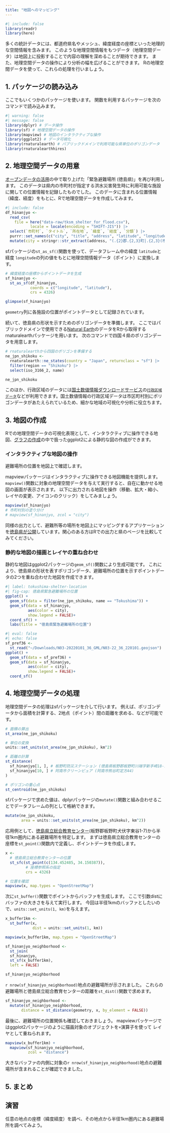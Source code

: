 ```yaml
---
title: "地図へのマッピング"
---
```


```r
#| include: false
library(readr)
library(here)
```

多くの統計データには、都道府県名やメッシュ、緯度経度の座標といった地理的な空間情報を含みます。
このような地理空間情報をもつデータ（地理空間データ）は地図上に投影することで内容の理解を深めることが期待できます。
また、地理空間データの操作により分析の幅を広げることができます。
Rの地理空間データを使って、これらの処理を行いましょう。

## 1. パッケージの読み込み

ここでもいくつかのパッケージを使います。
関数を利用するパッケージを次のコマンドで読み込みます。

```r
#| warning: false
#| message: false
library(dplyr) # データ操作
library(sf) # 地理空間データの操作
library(mapview) # 地図のインタラクティブな操作
library(ggplot2) # データ可視化
library(rnaturalearth) # パブリックドメインで利用可能な県単位のポリゴンデータ
library(rnaturalearthhires)
```

## 2. 地理空間データの用意

[オープンデータの活用](shelter.html)の中で取り上げた「緊急避難場所 (徳島県)」を再び利用します。
このデータは県内の市町村が指定する洪水災害発生時に利用可能な施設に関しての位置情報を記録したものでした。
このデータに含まれる位置情報（緯度、経度）をもとに、Rで地理空間データを作成してみます。

```r
#| include: false
df_hinanjyo <- 
  read_csv(
    file = here("data-raw/tksm_shelter_for_flood.csv"),
           locale = locale(encoding = "SHIFT-JIS")) |> 
  select(`市町村`, `タイトル`, `所在地`, `緯度`, `経度`, `分類`) |> 
  purrr::set_names(c("city", "title", "address", "latitude", "longitude", "type")) |> 
  mutate(city = stringr::str_extract(address, "(.{2}郡.{2,3}町|.{2,3}(市|町|村))"))
```

sfパッケージの`st_as_sf()`関数を使って、データフレーム中の緯度 `latitude`と経度 `longitude`の列の値をもとに地理空間情報データ（ポイント）に変換します。

```r
# 緯度経度の座標からポイントデータを生成
sf_hinanjyo <- 
  st_as_sf(df_hinanjyo,
           coords = c("longitude", "latitude"),
           crs = 4326)

glimpse(sf_hinanjyo)
```

`geometry`列に各施設の位置がポイントデータとして記録されています。

続いて、徳島県の形状を示すためのポリゴンデータを準備します。
ここではパブリックドメインで使用できる[Natural Earth](https://www.naturalearthdata.com)のデータをRから取得するrnaturalearthパッケージを用います。
次のコマンドで四国４県のポリゴンデータを用意します。

```r
# rnaturalearthから四国のポリゴンを準備する
ne_jpn_shikoku <- 
  rnaturalearth::ne_states(country = "Japan", returnclass = "sf") |> 
  filter(region == "Shikoku") |> 
  select(iso_3166_2, name)

ne_jpn_shikoku
```

このほか、行政区域のデータには[国土数値情報ダウンロードサービス](https://nlftp.mlit.go.jp/ksj/)の[`行政区域データ`](https://nlftp.mlit.go.jp/ksj/gml/datalist/KsjTmplt-N03-v3_1.html)などが利用できます。国土数値情報の行政区域データは市区町村別にポリゴンデータがあたえられているため、細かな地域の可視化や分析に役立ちます。

## 3. 地図の作成

Rでの地理空間データの可視化表現として、インタラクティブに操作できる地図、[グラフの作成](plot.html)の中で扱ったggplot2による静的な図の作成ができます。

### インタラクティブな地図の操作

避難場所の位置を地図上で確認します。

mapviewパッケージはインタラクティブに操作できる地図機能を提供します。
`mapview()`関数に対象の地理空間データを与えて実行すると、自在に動かせる地図の画面が表示されます。
以下に出力される地図を操作（移動、拡大・縮小、レイヤの変更、アイコンのクリック）をしてみましょう。

```r
mapview(sf_hinanjyo)
# 市町村別の塗り分け
# mapview(sf_hinanjyo, zcol = "city")
```

同様の出力として、避難所等の場所を地図上にマッピングするアプリケーションを[徳島県が公開](https://maps.pref.tokushima.lg.jp/hinansyotou/)しています。関心のある方はRでの出力と県のページを比較してみてください。


### 静的な地図の描画とレイヤの重ね合わせ

静的な地図はggplot2パッケージの`geom_sf()`関数により生成可能です。
これにより、徳島県の形状を表すポリゴンデータ、避難場所の位置を示すポイントデータの2つを重ね合わせた地図を作成できます。

```r
#| label: tokushima-shelter-location
#| fig-cap: 徳島県緊急避難場所の位置
ggplot() +
  geom_sf(data = filter(ne_jpn_shikoku, name == "Tokushima")) +
  geom_sf(data = sf_hinanjyo,
          aes(color = city),
          show.legend = FALSE)+
  coord_sf() +
  labs(title = "徳島県緊急避難場所の位置")
```

```r
#| eval: false
#| echo: false
sf_pref36 <- 
  st_read("~/Downloads/N03-20220101_36_GML/N03-22_36_220101.geojson")
ggplot() +
  geom_sf(data = sf_pref36) +
  geom_sf(data = sf_hinanjyo,
          aes(color = city),
          show.legend = FALSE)+
  coord_sf()
```

## 4. 地理空間データの処理

地理空間データの処理はsfパッケージを介して行います。
例えば、ポリゴンデータから面積を計算する、2地点（ポイント）間の距離を求める、などが可能です。

```r
# 面積の算出
st_area(ne_jpn_shikoku)

# 単位の変換
units::set_units(st_area(ne_jpn_shikoku), km^2)
```
```r
# 距離の計算
st_distance(
  sf_hinanjyo[1, ], # 板野町防災ステーション (徳島県板野郡板野町川端字新手崎18-1)
  sf_hinanjyo[10, ] # 阿南市クリーンピュア (阿南市熊谷町定方44)
)
```

```r
# ポリゴンの重心点
st_centroid(ne_jpn_shikoku)
```

sfパッケージで求めた値は、dplyrパッケージの`mutate()`関数と組み合わせることでデータフレームの列として格納できます。

```r
mutate(ne_jpn_shikoku,
       area = units::set_units(st_area(ne_jpn_shikoku), km^2))
```

応用例として、[徳島県立総合教育センター](https://www.tokushima-ec.ed.jp)(板野郡板野町犬伏字東谷1-7)から半径1km圏内にある避難場所を特定します。
まずは徳島県立総合教育センターの座標を`st_point()`関数内で定義し、ポイントデータを作成します。

```r
x <- 
  # 徳島県立総合教育センターの位置
  st_sfc(st_point(c(134.452485, 34.150387)), 
         # 座標参照系の指定
         crs = 4326)

# 位置を確認
mapview(x, map.types = "OpenStreetMap")
```

次に`st_buffer()`関数でポイントからバッファを生成します。
ここで引数distにバッファの大きさを与えて実行します。
今回は半径1kmのバッファとしたいので、`units::set_units(1, km)`を与えます。

```r
x_buffer1km <- 
  st_buffer(x,
            dist = units::set_units(1, km))

mapview(x_buffer1km, map.types = "OpenStreetMap")
```

```r
sf_hinanjyo_neighborhood <- 
  st_join(
  sf_hinanjyo,
  st_sf(x_buffer1km),
  left = FALSE)

sf_hinanjyo_neighborhood
```

`r nrow(sf_hinanjyo_neighborhood)`地点の避難場所が示されました。
これらの避難場所と徳島県立総合教育センターの距離を`st_dist()`関数で求めます。

```r
sf_hinanjyo_neighborhood <-
  mutate(sf_hinanjyo_neighborhood,
       distance = st_distance(geometry, x, by_element = FALSE))
```

最後に、避難場所の位置関係も確認しておきましょう。
mapviewパッケージではggplot2パッケージのように描画対象のオブジェクトを`+`演算子を使って
レイヤとして重ねられます。

```r
mapview(x_buffer1km) +
  mapview(sf_hinanjyo_neighborhood,
          zcol = "distance")
```

大きなバッファの内側に対象の`r nrow(sf_hinanjyo_neighborhood)`地点の避難場所が含まれることが確認できました。


## 5. まとめ

:::{.callout-tip}
## 演習

任意の地点の座標（緯度経度）を調べ、その地点から半径1km圏内にある避難場所を調べてみよう。

:::
